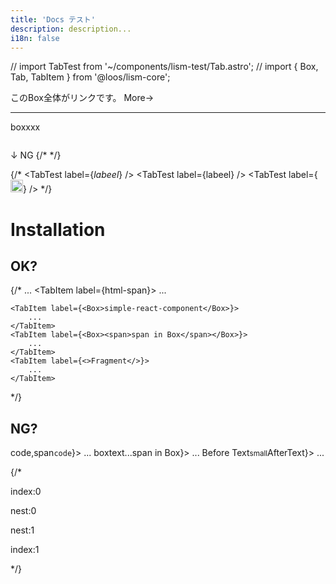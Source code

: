 ```yaml
---
title: 'Docs テスト'
description: description...
i18n: false
---
```


// import TabTest from '~/components/lism-test/Tab.astro';
// import { Box, Tab, TabItem } from '@loos/lism-core';


<LipsumText />
<LipsumText long />

<LinkBox href="#boxlink01" isFlow flowGap={30} p={40} bgc="whitesmoke">
	<Text fz="l">このBox全体がリンクです。</Text>
	<LipsumText long />
	<Text mbs={20} ta="right">More→</Text>
</LinkBox>


---

<Box bg="lightgray">boxxxx</Box>

<Frame bd="-" bdc="lime" bdw="2px" as='img' src="/img/demo-img.jpeg" alt="alttext" width="50" height="50"></Frame>
<Frame bd="current" bdc="aqua" bdw="2px">
	<MediaLayer src="/img/demo-img.jpeg" alt="" width={960} height={640} />
</Frame>
<Frame bd="current">
	<MediaLayer>
		<Image src="/img/demo-img.jpeg" alt="" width={960} height={640} />
	</MediaLayer>
</Frame>

↓ NG
{/* <Frame bd="current" as={Image} src="/img/demo-img.jpeg" alt="鳥。" width="50" height="50"></Frame> */}

{/* <TabTest label={<i>labeel</i>} />
<TabTest label={<Box>labeel</Box>} />
<TabTest label={<img src="https://via.placeholder.com/20x20" width="20" height="20" />} /> */}


# Installation

## OK?

{/* <Tab>
	<TabItem label='string'>
		...
	</TabItem>
	<TabItem label={<span>html-span</span>}>
		...
	</TabItem>

	<TabItem label={<Box>simple-react-component</Box>}>
		...
	</TabItem>
	<TabItem label={<Box><span>span in Box</span></Box>}>
		...
	</TabItem>
	<TabItem label={<>Fragment</>}>
		...
	</TabItem>
</Tab> */}


## NG?
<Tab>
	<TabItem label={<span className="-fz:l">code,span<code>code</code></span>}>
		...
	</TabItem>
	<TabItem label={<Box p={10} bgc="gray">boxtext...<span className="hoge">span in Box</span></Box>}>
		...
	</TabItem>
	<TabItem label={<>Before Text<small style={{'color':'red'}}>small</small>AfterText</>}>
		...
	</TabItem>
</Tab>

{/* <Tab>
	<TabItem label="Tab1">
		<p>index:0</p>
		<Tab>
			<TabItem label="nest1">
				<p>nest:0</p>
			</TabItem>
			<TabItem label="nest2">
				<p>nest:1</p>
			</TabItem>
		</Tab>
	</TabItem>
	<TabItem label="tab2">
		<p>index:1</p>
	</TabItem>
</Tab> */}
